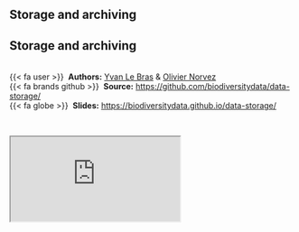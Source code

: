 ## Storage and archiving {.unnumbered}


::: {.callout-note icon=true appearance="simple"}
## Storage and archiving

<br />
{{< fa user >}} &nbsp;**Authors:** [Yvan Le Bras](https://scholar.google.fr/citations?user=PVBOyvYAAAAJ&hl=fr) & [Olivier Norvez](https://scholar.google.fr/citations?user=0HfITX4AAAAJ&hl)<br/>
{{< fa brands github >}} &nbsp;**Source:** <https://github.com/biodiversitydata/data-storage/><br/>
{{< fa globe >}} &nbsp;**Slides:** <https://biodiversitydata.github.io/data-storage/>
:::


<br />

<div class="container">
  <iframe class="responsive-iframe" src="https://biodiversitydata.github.io/data-storage"></iframe>
</div>
